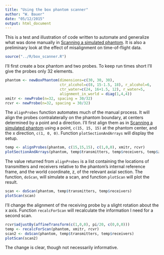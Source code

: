```yaml
---
title: "Using the box phantom scanner"
author: "W. Bauer"
date: "05/12/2015"
output: html_document
---
```


This is a test and illustration of code written to automate and generalize what was done manually in [Scanning a simulated phantom](sim_scan_1.html). It is also a preliminary look at the effect of misalignment on time-of-flight data.

```r
source("../R/box_scanner.R")
```

I'll first create a box phantom and two probes. To keep run times short I'll give the probes only 32 elements.

```r
phantom <- newBoxPhantom(dimensions=c(30, 30, 30), 
                         ctr_alcohol=c(8, 15-1.5, 18), r_alcohol=6, 
                         ctr_water=c(24, 16+1.5, 12), r_water=5,
                         alignment_in_world = diag(1,4,4))
xmitr <- newProbe(n=32, spacing = 30/32)
rcvr <- newProbe(n=32, spacing = 30/32)
```

The `alignProbes` function automates much of the manual process. It will align the probes contralaterally on the phantom boundary, at centers determined by a point and a direction. I'll first align them as in  [Scanning a simulated phantom](sim_scan_1.html) using a point, `c(15, 15, 15)` at the phantom center, and the x direction, `c(1, 0, 0)`. Function `plotSectionAndArrays` will display the setup.

```r
temp <- alignProbes(phantom, c(15,15,15), c(1,0,0), xmitr, rcvr)
plotSectionAndArrays(phantom, temp$transmitters, temp$receivers, temp$z, by=2)
```

The value returned from `alignProbes` is a list containing the locations of transmitters and receivers relative to the phantom's internal reference frame, and the world coordinate, z, of the relevant axial section. The function, `doScan`, will simulate a scan, and function `plotScan` will plot the result.

```r
scan <- doScan(phantom, temp$transmitters, temp$receivers)
plotScan(scan)
```

I'll change the alignment of the receiving probe by a slight rotation about the x axis. Function `recalcForScan` will recalculate the information I need for a second scan.

```r
rcvr$adjustBy(affineTransform(c(1,0,0), pi/20, c(0,0,0)))
temp <- recalcForScan(phantom, xmitr, rcvr)
scan2 <- doScan(phantom, temp$transmitters, temp$receivers)
plotScan(scan2)
```

The change is clear, though not necessarily informative.